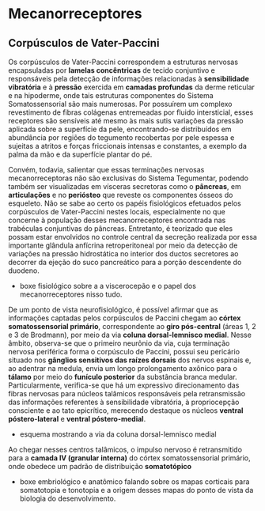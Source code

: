 # Mecanorreceptores

## Corpúsculos de Vater-Paccini

Os corpúsculos de Vater-Paccini correspondem a estruturas nervosas encapsuladas por **lamelas concêntricas** de tecido conjuntivo e responsáveis pela detecção de informações relacionadas à **sensibilidade vibratória** e à **pressão** exercida em **camadas profundas** da derme reticular e na hipoderme, onde tais estruturas componentes do Sistema Somatossensorial são mais numerosas. Por possuírem um complexo revestimento de fibras colágenas entremeadas por fluido intersticial, esses receptores são sensíveis até mesmo às mais sutis variações da pressão aplicada sobre a superfície da pele, encontrando-se distribuídos em abundância por regiões do tegumento recobertas por pele espessa e sujeitas a atritos e forças friccionais intensas e constantes, a exemplo da palma da mão e da superfície plantar do pé. 

Convém, todavia, salientar que essas terminações nervosas mecanorreceptoras não são exclusivas do Sistema Tegumentar, podendo também ser visualizadas em vísceras secretoras como o **pâncreas**, em **articulações** e no **periósteo** que reveste os componentes ósseos do esqueleto. Não se sabe ao certo os papéis fisiológicos efetuados pelos corpúsculos de Vater-Paccini nestes locais, especialmente no que concerne à população desses mecanorreceptores encontrada nas trabéculas conjuntivas do pâncreas. Entretanto, é teorizado que eles possam estar envolvidos no controle central da secreção realizada por essa importante glândula anfícrina retroperitoneal por meio da detecção de variações na pressão hidrostática no interior dos ductos secretores ao decorrer da ejeção do suco pancreático para a porção descendente do duodeno.

- boxe fisiológico sobre a a viscerocepão e o papel dos mecanorreceptores nisso tudo.

De um ponto de vista neurofisiológico, é possível afirmar que as informações captadas pelos corpúsculos de Paccini chegam ao **córtex somatossensorial primário**, correspondente ao **giro pós-central** (áreas 1, 2 e 3 de Brodmann), por meio da via **coluna dorsal-lemnisco medial**. Nesse âmbito, observa-se que o primeiro neurônio da via, cuja terminação nervosa periférica forma o corpúsculo de Paccini, possui seu pericário situado nos **gânglios sensitivos das raízes dorsais** dos nervos espinais e, ao adentrar na medula, envia um longo prolongamento axônico para o **tálamo** por meio do **funículo posterior** da substância branca medular. Particularmente, verifica-se que há um expressivo direcionamento das fibras nervosas para núcleos talâmicos responsáveis pela retransmissão das informações referentes à sensibilidade vibratória, à propriocepção consciente e ao tato epicrítico, merecendo destaque os núcleos **ventral póstero-lateral** e **ventral póstero-medial**.

- esquema mostrando a via da coluna dorsal-lemnisco medial

Ao chegar nesses centros talâmicos, o impulso nervoso é retransmitido para a **camada IV (granular interna)** do córtex somatossensorial primário, onde obedece um padrão de distribuição **somatotópico**

- boxe embriológico e anatômico falando sobre os mapas corticais para somatotopia e tonotopia e a origem desses mapas do ponto de vista da biologia do desenvolvimento.